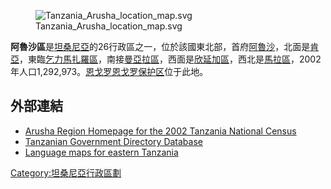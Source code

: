 [[Image:Tanzania_Arusha_location_map.svg|thumb]]

'''阿魯沙區'''是[[坦桑尼亞|坦桑尼亞]]的26行政區之一，位於該國東北部，首府[[阿魯沙|阿魯沙]]，北面是[[肯亞|肯亞]]，東臨[[乞力馬扎羅區|乞力馬扎羅區]]，南接[[曼亞拉區|曼亞拉區]]，西面是[[欣延加區|欣延加區]]，西北是[[馬拉區|馬拉區]]，2002年人口1,292,973。[[恩戈罗恩戈罗保护区|恩戈罗恩戈罗保护区]]位于此地。

==外部連結==
*[https://web.archive.org/web/20081118143913/http://www.tanzania.go.tz/census/census/arusha.htm Arusha Region Homepage for the 2002 Tanzania National Census]
* [http://www.tanzania.go.tz/govdirf.html Tanzanian Government Directory Database] {{Webarchive|url=https://archive.is/20120530155615/www.tanzania.go.tz/govdirf.html |date=2012-05-30 }}
* [http://www.ethnologue.com/show_map.asp?name=TZ&seq=20 Language maps for eastern Tanzania] {{Wayback|url=http://www.ethnologue.com/show_map.asp?name=TZ&seq=20 |date=20090606172743 }}

{{Coord|3|00|S|36|00|E|region:TZ_type:adm1st_source:GNS-enwiki|display=title}}

{{坦尚尼亞行政區劃}}

[[Category:坦桑尼亞行政區劃|Category:坦桑尼亞行政區劃]]

{{Tanzania-stub}}